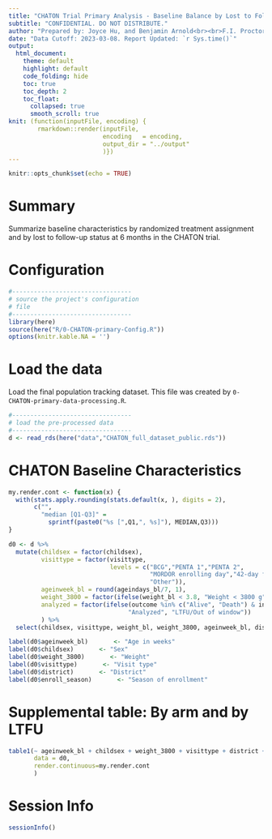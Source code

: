 ```yaml
---
title: "CHATON Trial Primary Analysis - Baseline Balance by Lost to Follow-Up Status at 6 Months (Supplemental Material)"
subtitle: "CONFIDENTIAL. DO NOT DISTRIBUTE."
author: "Prepared by: Joyce Hu, and Benjamin Arnold<br><br>F.I. Proctor Foundation, University of California, San Francisco"
date: "Data Cutoff: 2023-03-08. Report Updated: `r Sys.time()`"
output: 
  html_document:
    theme: default
    highlight: default
    code_folding: hide
    toc: true
    toc_depth: 2
    toc_float:
      collapsed: true
      smooth_scroll: true
knit: (function(inputFile, encoding) {
        rmarkdown::render(inputFile, 
                          encoding   = encoding, 
                          output_dir = "../output"
                          )})
---
```


```r
knitr::opts_chunk$set(echo = TRUE)
```

# Summary

Summarize baseline characteristics by randomized treatment assignment and by lost to follow-up status at 6 months in the CHATON trial.

# Configuration

```r
#---------------------------------
# source the project's configuration
# file
#---------------------------------
library(here)
source(here("R/0-CHATON-primary-Config.R"))
options(knitr.kable.NA = '')
```

# Load the data

Load the final population tracking dataset. This file was created by `0-CHATON-primary-data-processing.R`.

```r
#---------------------------------
# load the pre-processed data
#---------------------------------
d <- read_rds(here("data","CHATON_full_dataset_public.rds"))
```


# CHATON Baseline Characteristics

```r
my.render.cont <- function(x) {
  with(stats.apply.rounding(stats.default(x, ), digits = 2),
       c("",
         "median [Q1-Q3]" =
           sprintf(paste0("%s [",Q1,", %s]"), MEDIAN,Q3)))
}

d0 <- d %>%
  mutate(childsex = factor(childsex),
         visittype = factor(visittype, 
                            levels = c("BCG","PENTA 1","PENTA 2",
                                       "MORDOR enrolling day","42-day follow up visit",
                                       "Other")),
         ageinweek_bl = round(ageindays_bl/7, 1),
         weight_3800 = factor(ifelse(weight_bl < 3.8, "Weight < 3800 g", "Weight ≥ 3800 g")),
         analyzed = factor(ifelse(outcome %in% c("Alive", "Death") & inwindow == 1, 
                                 "Analyzed", "LTFU/Out of window"))
         ) %>%
  select(childsex, visittype, weight_bl, weight_3800, ageinweek_bl, district, enroll_season, tr, analyzed) 

label(d0$ageinweek_bl)       <- "Age in weeks"
label(d0$childsex)       <- "Sex"
label(d0$weight_3800)       <- "Weight"
label(d0$visittype)       <- "Visit type"
label(d0$district)       <- "District"
label(d0$enroll_season)       <- "Season of enrollment"
```

# Supplemental table: By arm and by LTFU

```r
table1(~ ageinweek_bl + childsex + weight_3800 + visittype + district + enroll_season| tr + analyzed, 
       data = d0, 
       render.continuous=my.render.cont
       )
```


# Session Info
```r
sessionInfo()
```
